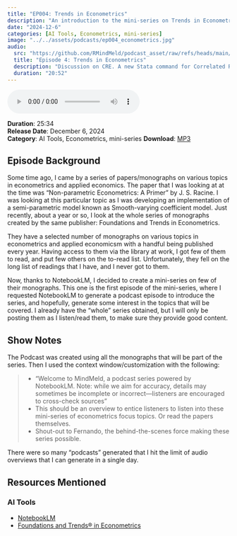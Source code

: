 ```yaml
---
title: "EP004: Trends in Econometrics"
description: "An introduction to the mini-series on Trends in Econometrics"
date: "2024-12-6"
categories: [AI Tools, Econometrics, mini-series]
image: "../../assets/podcasts/ep004_econometrics.jpg"
audio:
  src: "https://github.com/RMindMeld/podcast_asset/raw/refs/heads/main/ep004-Econometrics.mp3"
  title: "Episode 4: Trends in Econometrics"
  description: "Discussion on CRE. A new Stata command for Correlated Random Effects."
  duration: "20:52"
---
```


<div class="audio-player">
   <audio controls>
   <source src="https://github.com/RMindMeld/podcast_asset/raw/refs/heads/main/ep004-Econometrics.mp3" type="audio/mpeg">
   Your browser does not support the audio element.
   </audio>
</div>

:::{.episode-meta}

**Duration**: 25:34  
**Release Date**: December 6, 2024  
**Category**: AI Tools, Econometrics, mini-series 
**Download**: [MP3](https://github.com/RMindMeld/podcast_asset/raw/refs/heads/main/ep004-Econometrics.mp3)

:::

## Episode Background

Some time ago, I came by a series of papers/monographs on various topics in econometrics and applied economics. The paper that I was looking at at the time was "Non-parametric Econometrics: A Primer" by J. S. Racine. I was looking at this particular topic as I was developing an implementation of a semi-parametric model known as Smooth-varying coefficient model. Just recently, about a year or so, I look at the whole series of monographs created by the same publisher: Foundations and Trends in Econometrics. 

They have a selected number of monographs on various topics in econometrics and applied economicsm with a handful being published every year. Having access to them via the library at work, I got few of them to read, and put few others on the to-read list. Unfortunately, they fell on the long list of readings that I have, and I never got to them. 

Now, thanks to NotebookLM, I decided to create a mini-series on few of their monographs. This one is the first episode of the mini-series, where I requested NotebookLM to generate a podcast episode to introduce the series, and hopefully, generate some interest in the topics that will be covered. I already have the "whole" series obtained, but I will only be posting them as I listen/read them, to make sure they provide good content.

## Show Notes

The Podcast was created using all the monographs that will be part of the series. Then I used the context window/customization with the following:

>- "Welcome to MindMeld, a podcast series powered by NotebookLM. Note: while we aim for accuracy, details may sometimes be incomplete or incorrect—listeners are encouraged to cross-check sources"
>- This should be an overview to entice listeners to listen into these mini-series of econometrics focus topics. Or read the papers themselves.
>- Shout-out to Fernando, the behind-the-scenes force making these series possible.

There were so many "podcasts" generated that I hit the limit of audio overviews that I can generate in a single day.

## Resources Mentioned

### AI Tools
- [NotebookLM](https://notebooklm.google.com/)
- [Foundations and Trends® in Econometrics](https://www.nowpublishers.com/eco)